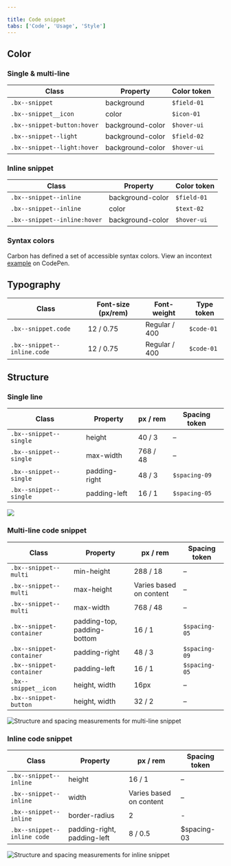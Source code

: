 ```yaml
---

title: Code snippet
tabs: ['Code', 'Usage', 'Style']
---
```


## Color

### Single & multi-line

| Class                        | Property         | Color token |
| ---------------------------- | ---------------- | ---------- |
| `.bx--snippet`               | background       | `$field-01`  |
| `.bx--snippet__icon`         | color            | `$icon-01`   |
| `.bx--snippet-button:hover`  | background-color | `$hover-ui ` |
| `.bx--snippet--light`        | background-color | `$field-02`  |
| `.bx--snippet--light:hover`  | background-color | `$hover-ui`  |

### Inline snippet

| Class                        | Property         | Color token |
| ---------------------------- | ---------------- | ---------- |
| `.bx--snippet--inline`       | background-color | `$field-01`  |
| `.bx--snippet--inline`       | color            | `$text-02 `  |
| `.bx--snippet--inline:hover` | background-color | `$hover-ui`  |

### Syntax colors

Carbon has defined a set of accessible syntax colors. View an incontext [example](https://codepen.io/team/carbon/full/eKMBLw/) on CodePen.

## Typography

| Class                       | Font-size (px/rem)    | Font-weight   | Type token  |
| --------------------------- | --------------------- | ------------- | ----------- |
| `.bx--snippet.code`         | 12 / 0.75             | Regular / 400 | `$code-01 ` |
| `.bx--snippet--inline.code` | 12 / 0.75             | Regular / 400 | `$code-01 ` |

## Structure

### Single line

| Class                  | Property      | px / rem   | Spacing token |
| ---------------------- | ------------- | ---------- | ------------- |
| `.bx--snippet--single` | height        | 40 / 3     | –             |
| `.bx--snippet--single` | max-width     | 768 / 48   | –             |
| `.bx--snippet--single` | padding-right | 48 / 3     | `$spacing-09` |
| `.bx--snippet--single` | padding-left  | 16 / 1     | `$spacing-05` |

<!-- Not done with spacing but with positioning
|| Spacing: icon & tooltip | 4 | 0.5| -->

<ImageComponent fixed="default" caption="Structure and spacing measurements for code snippet | px / rem">

![](images/code-snippet-style-1.png)

</ImageComponent>

### Multi-line code snippet

| Class                                        | Property                    | px / rem                          | Spacing token |
| -------------------------------------------- | --------------------------- | --------------------------------- | ------------- |
| `.bx--snippet--multi`                        | min-height                  | 288 / 18                          | –             |
| `.bx--snippet--multi`                        | max-height                  | Varies based on content           | –             |
| `.bx--snippet--multi`                        | max-width                   | 768 / 48                          | –             |
| `.bx--snippet-container`                     | padding-top, padding-bottom | 16 / 1                            | `$spacing-05` |
| `.bx--snippet-container`                     | padding-right               | 48 / 3                            | `$spacing-09` |
| `.bx--snippet-container`                     | padding-left                | 16 / 1                            | `$spacing-05` |
| `.bx--snippet__icon`                         | height, width               | 16px                              | –             |
| `.bx--snippet-button`                        | height, width               | 32 / 2                            | –             |

<ImageComponent fixed="default" caption="Structure and spacing measurements for multi-line snippet | px / rem">

![Structure and spacing measurements for multi-line snippet](images/code-snippet-style-2.png)

</ImageComponent>

### Inline code snippet

| Class                       | Property                    | px / rem                | Spacing token |
| --------------------------- | --------------------------- | ----------------------- | ------------- |
| `.bx--snippet--inline`      | height                      | 16 / 1                  | –             |
| `.bx--snippet--inline`      | width                       | Varies based on content | –             |
| `.bx--snippet--inline`      | border-radius               | 2                       | -             |
| `.bx--snippet--inline code` | padding-right, padding-left | 8 / 0.5                 | $spacing-03   |

<ImageComponent fixed="default" caption="Structure and spacing measurements for inline code snippet | px / rem">

![Structure and spacing measurements for inline snippet](images/code-snippet-style-3.png)

</ImageComponent>
